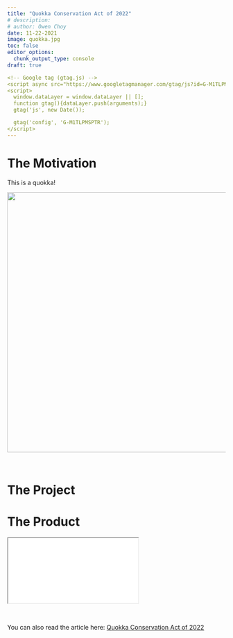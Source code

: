 ```yaml
---
title: "Quokka Conservation Act of 2022"
# description: 
# author: Owen Choy
date: 11-22-2021
image: quokka.jpg
toc: false
editor_options: 
  chunk_output_type: console
draft: true

<!-- Google tag (gtag.js) -->
<script async src="https://www.googletagmanager.com/gtag/js?id=G-M1TLPMSPTR"></script>
<script>
  window.dataLayer = window.dataLayer || [];
  function gtag(){dataLayer.push(arguments);}
  gtag('js', new Date());

  gtag('config', 'G-M1TLPMSPTR');
</script>
---
```


# [The Motivation]{.red-text}

This is a quokka!

::: {.center}
![](quokka.jpg){height=600px}
:::

<br>



# [The Project]{.red-text}



# [The Product]{.red-text}

<div class="resize">
<iframe src="quokka.pdf" class="iframe-style"></iframe>
</div>

<br>

You can also read the article here: [Quokka Conservation Act of 2022](https://owenchoy.github.io/portfolio/quokka%20conservation%20act/quokka.pdf)
